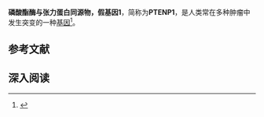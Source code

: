 {{Orphan|time=2016-12-17T12:38:19+00:00}}

{{PBB|geneid=11191}}
'''磷酸酯酶与张力蛋白同源物，假基因1'''，简称为'''PTENP1'''，是人类常在多种肿瘤中发生突变的一种[[基因|基因]]<ref name="entrez">{{cite web | title = Entrez Gene: PTENP1 phosphatase and tensin homolog (mutated in multiple advanced cancers 1), pseudogene 1| url = http://www.ncbi.nlm.nih.gov/sites/entrez?Db=gene&Cmd=ShowDetailView&TermToSearch=11191| accessdate = }}</ref>。

<!-- The PBB_Summary template is automatically maintained by Protein Box Bot.  See Template:PBB_Controls to Stop updates. -->

==参考文献==
{{reflist}}
==深入阅读==
{{refbegin | 2}}
{{PBB_Further_reading 
| citations = 
*{{cite journal  | author=Kong D |title=PTEN1 is frequently mutated in primary endometrial carcinomas |journal=Nat. Genet. |volume=17 |issue= 2 |pages= 143–4 |year= 1997 |pmid= 9326929 |doi= 10.1038/ng1097-143  | author-separator=,  | author2=Suzuki A  | author3=Zou TT  | display-authors=3  | last4=Sakurada  | first4=Akira  | last5=Kemp  | first5=Lawrence W.  | last6=Wakatsuki  | first6=Shigeru  | last7=Yokoyama  | first7=Tadaaki  | last8=Yamakawa  | first8=Hiromitsu  | last9=Furukawa  | first9=Toru }}
*{{cite journal  | author=Teng DH |title=MMAC1/PTEN mutations in primary tumor specimens and tumor cell lines |journal=Cancer Res. |volume=57 |issue= 23 |pages= 5221–5 |year= 1998 |pmid= 9393738 |doi=  | author-separator=,  | author2=Hu R  | author3=Lin H  | display-authors=3  | last4=Davis  | first4=T  | last5=Iliev  | first5=D  | last6=Frye  | first6=C  | last7=Swedlund  | first7=B  | last8=Hansen  | first8=KL  | last9=Vinson  | first9=VL  }}
*{{cite journal  | author=Sakurada A |title=Infrequent genetic alterations of the PTEN/MMAC1 gene in Japanese patients with primary cancers of the breast, lung, pancreas, kidney, and ovary |journal=Jpn. J. Cancer Res. |volume=88 |issue= 11 |pages= 1025–8 |year= 1998 |pmid= 9439675 |doi=  | author-separator=,  | author2=Suzuki A  | author3=Sato M  | display-authors=3  | last4=Yamakawa  | first4=H  | last5=Orikasa  | first5=K  | last6=Uyeno  | first6=S  | last7=Ono  | first7=T  | last8=Ohuchi  | first8=N  | last9=Fujimura  | first9=S  }}
*{{cite journal  | author=Kim SK |title=Alterations of PTEN/MMAC1, a candidate tumor suppressor gene, and its homologue, PTH2, in small cell lung cancer cell lines |journal=Oncogene |volume=16 |issue= 1 |pages= 89–93 |year= 1998 |pmid= 9467947 |doi= 10.1038/sj.onc.1201512  | author-separator=,  | author2=Su LK  | author3=Oh Y  | display-authors=3  | last4=Kemp  | first4=Bonnie L  | last5=Hong  | first5=Waun K  | last6=Mao  | first6=Li }}
*{{cite journal  | author=Dahia PL |title=A highly conserved processed PTEN pseudogene is located on chromosome band 9p21 |journal=Oncogene |volume=16 |issue= 18 |pages= 2403–6 |year= 1998 |pmid= 9620558 |doi= 10.1038/sj.onc.1201762  | author-separator=,  | author2=FitzGerald MG  | author3=Zhang X  | display-authors=3  | last4=Marsh  | first4=Debbie J  | last5=Zheng  | first5=Zimu  | last6=Pietsch  | first6=Torsten  | last7=Von Deimling  | first7=Andreas  | last8=Haluska  | first8=Frank G  | last9=Haber  | first9=Daniel A }}
*{{cite journal  | author=Forgacs E |title=Mutation analysis of the PTEN/MMAC1 gene in lung cancer |journal=Oncogene |volume=17 |issue= 12 |pages= 1557–65 |year= 1998 |pmid= 9794233 |doi= 10.1038/sj.onc.1202070  | author-separator=,  | author2=Biesterveld EJ  | author3=Sekido Y  | display-authors=3  | last4=Fong  | first4=Kwun  | last5=Muneer  | first5=Sabeeha  | last6=Wistuba  | first6=Ignacio I  | last7=Milchgrub  | first7=Sara  | last8=Brezinschek  | first8=Ruth  | last9=Virmani  | first9=Arvind }}
*{{cite journal  | author=Fujii GH, Morimoto AM, Berson AE, Bolen JB |title=Transcriptional analysis of the PTEN/MMAC1 pseudogene, psiPTEN |journal=Oncogene |volume=18 |issue= 9 |pages= 1765–9 |year= 1999 |pmid= 10208437 |doi= 10.1038/sj.onc.1202492 }}
*{{cite journal  | author=Trojan J |title=Activation of a cryptic splice site of PTEN and loss of heterozygosity in benign skin lesions in Cowden disease |journal=J. Invest. Dermatol. |volume=117 |issue= 6 |pages= 1650–3 |year= 2002 |pmid= 11886535 |doi= 10.1046/j.0022-202x.2001.01954.x  | author-separator=,  | author2=Plotz G  | author3=Brieger A  | display-authors=3  | last4=Raedle  | first4=Jochen  | last5=Meltzer  | first5=Stephen J.  | last6=Wolter  | first6=Manfred  | last7=Zeuzem  | first7=Stefan }}
*{{cite journal  | author=Strausberg RL |title=Generation and initial analysis of more than 15,000 full-length human and mouse cDNA sequences |journal=Proc. Natl. Acad. Sci. U.S.A. |volume=99 |issue= 26 |pages= 16899–903 |year= 2003 |pmid= 12477932 |doi= 10.1073/pnas.242603899  | pmc=139241  | author-separator=,  | author2=Feingold EA  | author3=Grouse LH  | display-authors=3  | last4=Derge  | first4=JG  | last5=Klausner  | first5=RD  | last6=Collins  | first6=FS  | last7=Wagner  | first7=L  | last8=Shenmen  | first8=CM  | last9=Schuler  | first9=GD }}
}}
{{refend}}
<!-- The PBB_Controls template provides controls for Protein Box Bot, please see Template:PBB_Controls for details. -->
{{PBB_Controls
| update_page = yes 
| require_manual_inspection = no 
| update_protein_box = yes
| update_summary = yes
| update_citations = yes
}}